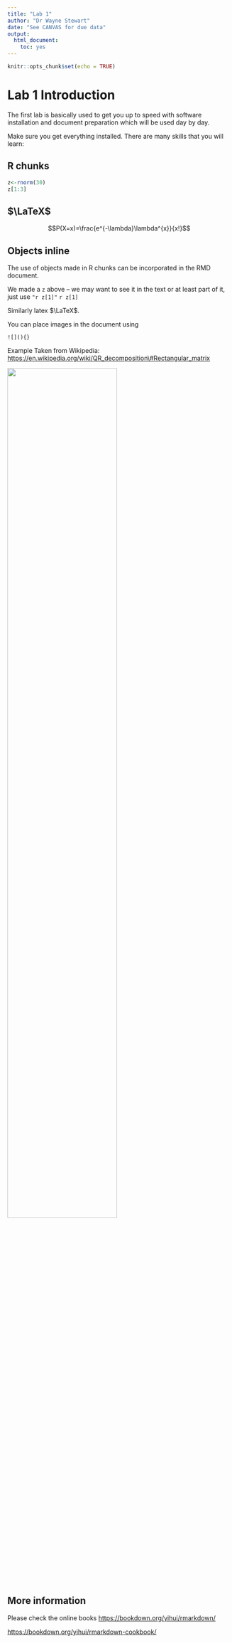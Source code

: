 ```yaml
---
title: "Lab 1"
author: "Dr Wayne Stewart"
date: "See CANVAS for due data"
output: 
  html_document:
    toc: yes
---
```


```r
knitr::opts_chunk$set(echo = TRUE)
```

# Lab 1 Introduction

The first lab is basically used to get you up to speed with software installation and document preparation which will be used day by day.

Make sure you get everything installed. There are many skills that you will learn:

## R chunks

```r
z<-rnorm(30)
z[1:3]
```

## $\LaTeX$

$$P(X=x)=\frac{e^{-\lambda}\lambda^{x}}{x!}$$

## Objects inline

The use of objects made in R chunks can be incorporated in the RMD document.

We made a `z` above -- we may want to see it in the text or at least part of it, just use `"r z[1]"` `r z[1]`

Similarly latex $\LaTeX$.

You can place images in the document using

`![](){}`

Example Taken from Wikipedia: <https://en.wikipedia.org/wiki/QR_decomposition\#Rectangular_matrix>

![](220px-Householder.svg.png){width="70%"}

## More information 

Please check the online books <https://bookdown.org/yihui/rmarkdown/>

<https://bookdown.org/yihui/rmarkdown-cookbook/>


